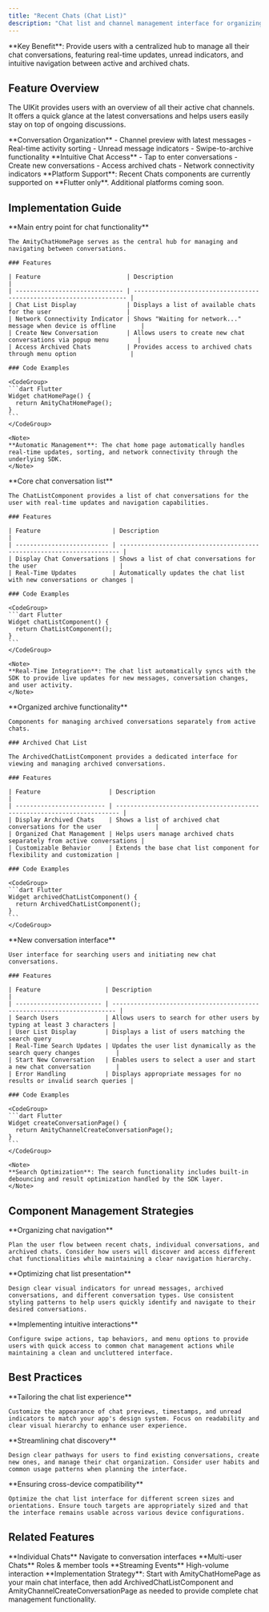 ```yaml
---
title: "Recent Chats (Chat List)"
description: "Chat list and channel management interface for organizing conversations with real-time updates and archive functionality"
---
```


<Info>
**Key Benefit**: Provide users with a centralized hub to manage all their chat conversations, featuring real-time updates, unread indicators, and intuitive navigation between active and archived chats.
</Info>

## Feature Overview

The UIKit provides users with an overview of all their active chat channels. It offers a quick glance at the latest conversations and helps users easily stay on top of ongoing discussions.

<CardGroup cols={2}>
  <Card title="Channel Management" icon="list">
    **Conversation Organization**
    - Channel preview with latest messages
    - Real-time activity sorting
    - Unread message indicators
    - Swipe-to-archive functionality
  </Card>
  <Card title="User Navigation" icon="route">
    **Intuitive Chat Access**
    - Tap to enter conversations
    - Create new conversations
    - Access archived chats
    - Network connectivity indicators
  </Card>
</CardGroup>

<Warning>
**Platform Support**: Recent Chats components are currently supported on **Flutter only**. Additional platforms coming soon.
</Warning>

## Implementation Guide

<Tabs>
  <Tab title="Chat Home Interface">
    **Main entry point for chat functionality**
    
    The AmityChatHomePage serves as the central hub for managing and navigating between conversations.

    ### Features

    | Feature                        | Description                                                          |
    | ------------------------------ | -------------------------------------------------------------------- |
    | Chat List Display              | Displays a list of available chats for the user                     |
    | Network Connectivity Indicator | Shows "Waiting for network..." message when device is offline       |
    | Create New Conversation        | Allows users to create new chat conversations via popup menu        |
    | Access Archived Chats          | Provides access to archived chats through menu option               |

    ### Code Examples

    <CodeGroup>
    ```dart Flutter
    Widget chatHomePage() {
      return AmityChatHomePage();
    }
    ```
    </CodeGroup>

    <Note>
    **Automatic Management**: The chat home page automatically handles real-time updates, sorting, and network connectivity through the underlying SDK.
    </Note>
  </Tab>

  <Tab title="Chat List">
    **Core chat conversation list**
    
    The ChatListComponent provides a list of chat conversations for the user with real-time updates and navigation capabilities.

    ### Features

    | Feature                    | Description                                                            |
    | -------------------------- | ---------------------------------------------------------------------- |
    | Display Chat Conversations | Shows a list of chat conversations for the user                       |
    | Real-Time Updates          | Automatically updates the chat list with new conversations or changes |

    ### Code Examples

    <CodeGroup>
    ```dart Flutter
    Widget chatListComponent() {
      return ChatListComponent();
    }
    ```
    </CodeGroup>

    <Note>
    **Real-Time Integration**: The chat list automatically syncs with the SDK to provide live updates for new messages, conversation changes, and user activity.
    </Note>
  </Tab>

  <Tab title="Archived Chat Management">
    **Organized archive functionality**
    
    Components for managing archived conversations separately from active chats.

    ### Archived Chat List

    The ArchivedChatListComponent provides a dedicated interface for viewing and managing archived conversations.

    ### Features

    | Feature                   | Description                                                             |
    | ------------------------- | ----------------------------------------------------------------------- |
    | Display Archived Chats    | Shows a list of archived chat conversations for the user               |
    | Organized Chat Management | Helps users manage archived chats separately from active conversations |
    | Customizable Behavior     | Extends the base chat list component for flexibility and customization |

    ### Code Examples

    <CodeGroup>
    ```dart Flutter
    Widget archivedChatListComponent() {
      return ArchivedChatListComponent();
    }
    ```
    </CodeGroup>
  </Tab>

  <Tab title="Conversation Creation">
    **New conversation interface**
    
    User interface for searching users and initiating new chat conversations.

    ### Features

    | Feature                  | Description                                                             |
    | ------------------------ | ----------------------------------------------------------------------- |
    | Search Users             | Allows users to search for other users by typing at least 3 characters |
    | User List Display        | Displays a list of users matching the search query                     |
    | Real-Time Search Updates | Updates the user list dynamically as the search query changes          |
    | Start New Conversation   | Enables users to select a user and start a new chat conversation       |
    | Error Handling           | Displays appropriate messages for no results or invalid search queries |

    ### Code Examples

    <CodeGroup>
    ```dart Flutter
    Widget createConversationPage() {
      return AmityChannelCreateConversationPage();
    }
    ```
    </CodeGroup>

    <Note>
    **Search Optimization**: The search functionality includes built-in debouncing and result optimization handled by the SDK layer.
    </Note>
  </Tab>
</Tabs>

## Component Management Strategies

<AccordionGroup>
  <Accordion title="Navigation Flow Design" icon="sitemap">
    **Organizing chat navigation**
    
    Plan the user flow between recent chats, individual conversations, and archived chats. Consider how users will discover and access different chat functionalities while maintaining a clear navigation hierarchy.
  </Accordion>

  <Accordion title="Visual Hierarchy Strategy" icon="layer-group">
    **Optimizing chat list presentation**
    
    Design clear visual indicators for unread messages, archived conversations, and different conversation types. Use consistent styling patterns to help users quickly identify and navigate to their desired conversations.
  </Accordion>

  <Accordion title="User Action Integration" icon="hand-pointer">
    **Implementing intuitive interactions**
    
    Configure swipe actions, tap behaviors, and menu options to provide users with quick access to common chat management actions while maintaining a clean and uncluttered interface.
  </Accordion>
</AccordionGroup>

## Best Practices

<AccordionGroup>
  <Accordion title="Interface Customization" icon="palette">
    **Tailoring the chat list experience**
    
    Customize the appearance of chat previews, timestamps, and unread indicators to match your app's design system. Focus on readability and clear visual hierarchy to enhance user experience.
  </Accordion>

  <Accordion title="User Flow Optimization" icon="route">
    **Streamlining chat discovery**
    
    Design clear pathways for users to find existing conversations, create new ones, and manage their chat organization. Consider user habits and common usage patterns when planning the interface.
  </Accordion>

  <Accordion title="Responsive Design" icon="mobile">
    **Ensuring cross-device compatibility**
    
    Optimize the chat list interface for different screen sizes and orientations. Ensure touch targets are appropriately sized and that the interface remains usable across various device configurations.
  </Accordion>
</AccordionGroup>

## Related Features

<CardGroup cols={3}>
  <Card title="Conversation Chat" href="/uikit/components/chat/conversation-chat" icon="comments">
    **Individual Chats**
    Navigate to conversation interfaces
  </Card>
  <Card title="Group Chat" href="/uikit/components/chat/group-chat" icon="users">
    **Multi-user Chats**
    Roles & member tools
  </Card>
  <Card title="Live Chat" href="/uikit/components/chat/live-chat" icon="tobroadcast">
    **Streaming Events**
    High-volume interaction
  </Card>
</CardGroup>

<Tip>
**Implementation Strategy**: Start with AmityChatHomePage as your main chat interface, then add ArchivedChatListComponent and AmityChannelCreateConversationPage as needed to provide complete chat management functionality.
</Tip>
